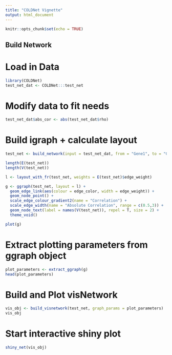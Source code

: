 ```yaml
---
title: "COLDNet Vignette"
output: html_document
---
```


```r
knitr::opts_chunk$set(echo = TRUE)
```

## Build Network

# Load in Data

```r
library(COLDNet)
test_net_dat <- COLDNet:::test_net
```

# Modify data to fit needs

```r
test_net_dat$abs_cor <- abs(test_net_dat$rho)
```

# Build igraph + calculate layout

```r
test_net <- build_network(input = test_net_dat, from = "Gene1", to = "Gene2", color = "rho", weight = "abs_cor")

length(E(test_net))
length(V(test_net))

l <- layout_with_fr(test_net, weights = E(test_net)$edge_weight)

g <- ggraph(test_net, layout = l) +
  geom_edge_link(aes(colour = edge_color, width = edge_weight)) +
  geom_node_point() +
  scale_edge_colour_gradient2(name = "Correlation") + 
  scale_edge_width(name = "Absolute Correlation", range = c(0.5,3)) + 
  geom_node_text(label = names(V(test_net)), repel = T, size = 2) +
  theme_void()

plot(g)
```

# Extract plotting parameters from ggraph object

```r
plot_parameters <- extract_ggraph(g)
head(plot_parameters)
```

# Build and Plot visNetwork

```r
vis_obj <- build_visnetwork(test_net, graph_params = plot_parameters)
vis_obj
```

# Start interactive shiny plot

```r
shiny_net(vis_obj)
```

